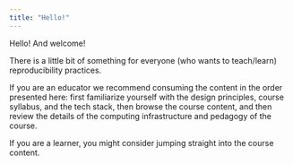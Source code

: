 ```yaml
---
title: "Hello!"
---
```


Hello!
And welcome!

There is a little bit of something for everyone (who wants to teach/learn) reproducibility practices.

If you are an educator we recommend consuming the content in the order presented here: first familiarize yourself with the design principles, course syllabus, and the tech stack, then browse the course content, and then review the details of the computing infrastructure and pedagogy of the course.

If you are a learner, you might consider jumping straight into the course content.